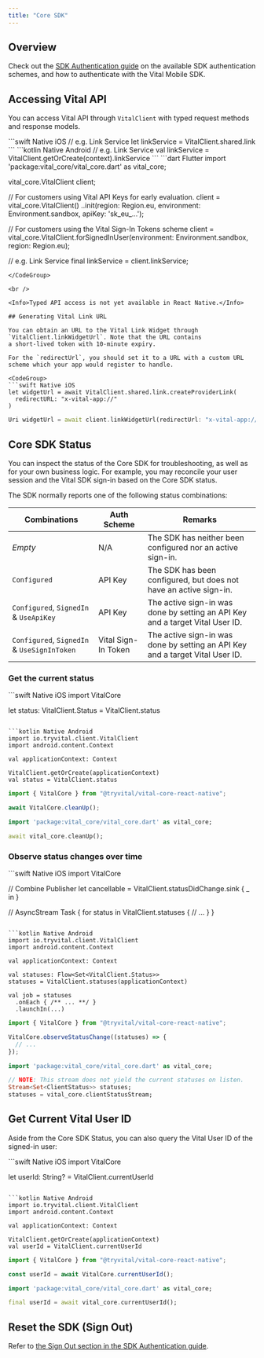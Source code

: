 ```yaml
---
title: "Core SDK"
---
```


## Overview

Check out the [SDK Authentication guide](https://docs.tryvital.io/wearables/sdks/authentication) on the available SDK authentication
schemes, and how to authenticate with the Vital Mobile SDK.

## Accessing Vital API

You can access Vital API through `VitalClient` with typed request methods and response models.

<CodeGroup>
```swift Native iOS
// e.g. Link Service
let linkService = VitalClient.shared.link
```
```kotlin Native Android
// e.g. Link Service
val linkService = VitalClient.getOrCreate(context).linkService
```
```dart Flutter
import 'package:vital_core/vital_core.dart' as vital_core;

vital_core.VitalClient client;

// For customers using Vital API Keys for early evaluation.
client = vital_core.VitalClient()
  ..init(region: Region.eu, environment: Environment.sandbox, apiKey: 'sk_eu_...');

// For customers using the Vital Sign-In Tokens scheme
client = vital_core.VitalClient.forSignedInUser(environment: Environment.sandbox, region: Region.eu);

// e.g. Link Service
final linkService = client.linkService;
```
</CodeGroup>

<br />

<Info>Typed API access is not yet available in React Native.</Info>

## Generating Vital Link URL

You can obtain an URL to the Vital Link Widget through `VitalClient.linkWidgetUrl`. Note that the URL contains
a short-lived token with 10-minute expiry.

For the `redirectUrl`, you should set it to a URL with a custom URL scheme which your app would register to handle.

<CodeGroup>
```swift Native iOS
let widgetUrl = await VitalClient.shared.link.createProviderLink(
  redirectURL: "x-vital-app://"
)
```
```dart Flutter
Uri widgetUrl = await client.linkWidgetUrl(redirectUrl: "x-vital-app://");
```
</CodeGroup>

## Core SDK Status

You can inspect the status of the Core SDK for troubleshooting, as well as for your own business logic.
For example, you may reconcile your user session and the Vital SDK sign-in based on the Core SDK status.

The SDK normally reports one of the following status combinations:

| Combinations                                | Auth Scheme         | Remarks |
| ----                                        | ----                | ---- |
| _Empty_                                     | N/A                 | The SDK has neither been configured nor an active sign-in. |
| `Configured`                                | API Key             | The SDK has been configured, but does not have an active sign-in. |
| `Configured`, `SignedIn` & `UseApiKey`      | API Key             | The active sign-in was done by setting an API Key and a target Vital User ID. |
| `Configured`, `SignedIn` & `UseSignInToken` | Vital Sign-In Token | The active sign-in was done by setting an API Key and a target Vital User ID. |

### Get the current status
<CodeGroup>
  ```swift Native iOS
  import VitalCore

  let status: VitalClient.Status = VitalClient.status
  ```

  ```kotlin Native Android
  import io.tryvital.client.VitalClient
  import android.content.Context

  val applicationContext: Context

  VitalClient.getOrCreate(applicationContext)
  val status = VitalClient.status
  ```

  ```typescript React Native
  import { VitalCore } from "@tryvital/vital-core-react-native";

  await VitalCore.cleanUp();
  ```

  ```dart Flutter
  import 'package:vital_core/vital_core.dart' as vital_core;

  await vital_core.cleanUp();
  ```
</CodeGroup>

### Observe status changes over time
<CodeGroup>
  ```swift Native iOS
  import VitalCore

  // Combine Publisher
  let cancellable = VitalClient.statusDidChange.sink { _ in }

  // AsyncStream
  Task {
    for status in VitalClient.statuses {
      // ...
    }
  }
  ```

  ```kotlin Native Android
  import io.tryvital.client.VitalClient
  import android.content.Context

  val applicationContext: Context

  val statuses: Flow<Set<VitalClient.Status>>
  statuses = VitalClient.statuses(applicationContext)

  val job = statuses
    .onEach { /** ... **/ }
    .launchIn(...)
  ```

  ```typescript React Native
  import { VitalCore } from "@tryvital/vital-core-react-native";

  VitalCore.observeStatusChange((statuses) => {
    // ...
  });
  ```

  ```dart Flutter
  import 'package:vital_core/vital_core.dart' as vital_core;

  // NOTE: This stream does not yield the current statuses on listen.
  Stream<Set<ClientStatus>> statuses;
  statuses = vital_core.clientStatusStream;
  ```
</CodeGroup>

## Get Current Vital User ID

Aside from the Core SDK Status, you can also query the Vital User ID of the signed-in user:

<CodeGroup>
  ```swift Native iOS
  import VitalCore

  let userId: String? = VitalClient.currentUserId
  ```

  ```kotlin Native Android
  import io.tryvital.client.VitalClient
  import android.content.Context

  val applicationContext: Context

  VitalClient.getOrCreate(applicationContext)
  val userId = VitalClient.currentUserId
  ```

  ```typescript React Native
  import { VitalCore } from "@tryvital/vital-core-react-native";

  const userId = await VitalCore.currentUserId();
  ```

  ```dart Flutter
  import 'package:vital_core/vital_core.dart' as vital_core;

  final userId = await vital_core.currentUserId();
  ```
</CodeGroup>

## Reset the SDK (Sign Out)

Refer to [the Sign Out section in the SDK Authentication guide](/wearables/sdks/authentication#sign-out).
